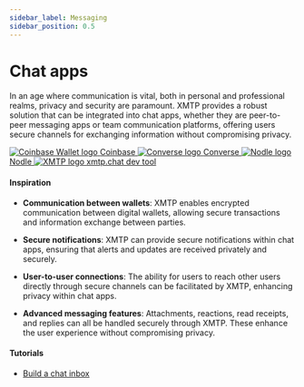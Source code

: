 ```yaml
---
sidebar_label: Messaging
sidebar_position: 0.5
---
```



# Chat apps

In an age where communication is vital, both in personal and professional realms, privacy and security are paramount. XMTP provides a robust solution that can be integrated into chat apps, whether they are peer-to-peer messaging apps or team communication platforms, offering users secure channels for exchanging information without compromising privacy.

<div class="chain-list white">
  <a href="https://www.coinbase.com/wallet" class="chain-item">
    <img alt="Coinbase Wallet logo" src={cb} />
    <span>Coinbase</span>
  </a>
  <a href="https://getconverse.app" class="chain-item">
    <img alt="Converse logo" src={converse} />
    <span>Converse</span>
  </a>
  <a href="https://www.nodle.com/" class="chain-item">
    <img alt="Nodle logo" src={nodle} />
    <span>Nodle</span>
  </a>
  <a href="https://xmtp.chat/" class="chain-item">
    <img alt="XMTP logo" src={webinbox} />
    <span>xmtp.chat dev tool</span>
  </a>
</div>

#### Inspiration

- **Communication between wallets**: XMTP enables encrypted communication between digital wallets, allowing secure transactions and information exchange between parties.

- **Secure notifications**: XMTP can provide secure notifications within chat apps, ensuring that alerts and updates are received privately and securely.

- **User-to-user connections**: The ability for users to reach other users directly through secure channels can be facilitated by XMTP, enhancing privacy within chat apps.

- **Advanced messaging features**: Attachments, reactions, read receipts, and replies can all be handled securely through XMTP. These enhance the user experience without compromising privacy.

#### Tutorials

- [Build a chat inbox](https://docs.xmtp.org/inboxes/build-inbox)
